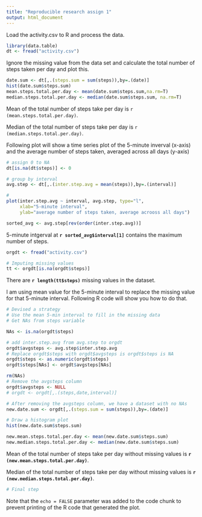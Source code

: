 ```yaml
---
title: "Reproducible research assign 1"
output: html_document
---
```


Load the activity.csv to R and process the data. 

```r
library(data.table)
dt <- fread("activity.csv")
```

Ignore the missing value from the data set and 
calculate the total number of steps taken per day and 
plot this. 

```r
date.sum <- dt[,.(steps.sum = sum(steps)),by=.(date)]
hist(date.sum$steps.sum)
mean.steps.total.per.day <- mean(date.sum$steps.sum,na.rm=T)
median.steps.total.per.day <- median(date.sum$steps.sum, na.rm=T)
```

Mean of the total number of steps take per day is `r (mean.steps.total.per.day)`.

Median of the total number of steps take per day is `r (median.steps.total.per.day)`.

Following plot will show a time series plot of the 5-minute inverval (x-axis) and 
the average number of steps taken, averaged across all days (y-axis)

```r
# assign 0 to NA
dt[is.na(dt$steps)] <- 0

# group by interval
avg.step <- dt[,.(inter.step.avg = mean(steps)),by=.(interval)]

# 
plot(inter.step.avg ~ interval, avg.step, type="l",
     xlab="5-minute interval",
     ylab="average number of steps taken, average acrooss all days")

sorted_avg <- avg.step[rev(order(inter.step.avg))]
```

5-minute intgerval at **`r sorted_avg$interval[1]`** contains the maximum number of steps. 
```r
orgdt <- fread("activity.csv")

# Imputing missing values
tt <- orgdt[is.na(orgdt$steps)]
```

There are **`r length(tt$steps) `** missing values in the dataset.

I am using mean value for the 5-minute interval to replace the missing value for
that 5-minute interval. Following R code will show you how to do that.

```r
# Devised a strategy 
# Use the mean 5-min interval to fill in the missing data
# Get NAs from steps variable 

NAs <- is.na(orgdt$steps)

# add inter.step.avg from avg.step to orgdt 
orgdt$avgsteps <- avg.step$inter.step.avg
# Replace orgdt$steps with orgdt$avgsteps is orgdt$steps is NA
orgdt$steps <- as.numeric(orgdt$steps)
orgdt$steps[NAs] <- orgdt$avgsteps[NAs]

rm(NAs)
# Remove the avgsteps column 
orgdt$avgsteps <- NULL
# orgdt <- orgdt[,.(steps,date,interval)]

# After removing the avgsteps column, we have a dataset with no NAs
new.date.sum <- orgdt[,.(steps.sum = sum(steps)),by=.(date)]

# Draw a histogram plot 
hist(new.date.sum$steps.sum)

new.mean.steps.total.per.day <- mean(new.date.sum$steps.sum)
new.median.steps.total.per.day <- median(new.date.sum$steps.sum)
```
Mean of the total number of steps take per day without missing values is **`r (new.mean.steps.total.per.day)`**.

Median of the total number of steps take per day without missing values is **`r (new.median.steps.total.per.day)`**.

```r
# Final step 

```

Note that the `echo = FALSE` parameter was added to the code chunk to prevent printing of the R code that generated the plot.
